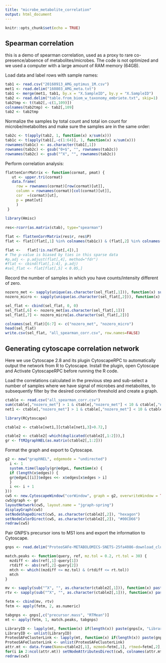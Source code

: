 ```yaml
---
title: "microbe_metabolite_correlation"
output: html_document
---
```


```r
knitr::opts_chunk$set(echo = TRUE)
```

## Spearman correlation

this is a demo of spearman correlation, used as a proxy to rare co-presence/absence of metabolites/microbes. The code is not optimized and we used a computer with a large amount of RAM memory (64GB). 

Load data and label rows with sample names:

```r
tab1 <- read.csv("20160913_AMG_optimus_1M.csv")
met1 <- read.delim("160803_AMG_meta.txt")
tab1 <- merge(met1, tab1, by.x = "X.SampleID", by.y = "X.SampleID")
tab2 <- read.delim("table.from_biom_w_taxonomy_embriete.txt", skip=1)
tab2tmp <- t(tab2[,-c(1,109)]) 
colnames(tab2tmp) <- tab2[,109] 
tab2 <- tab2tmp 
```

Normalize the samples by total count and total ion count for microbe/metabolites and make sure the samples are in the same order:

```r
tab2c <- t(apply(tab2, 1, function(x) x/sum(x))) 
tab1c <- t(apply(tab1[,-c(1:64)], 1, function(x) x/sum(x))) 
rownames(tab1c) <- as.character(tab1[,1]) 
rownames(tab2c) <- gsub("0+$", "", rownames(tab2c)) 
rownames(tab2c) <- gsub("^X", "", rownames(tab2c)) 
```

Perform correlation analysis:

```r
flattenCorrMatrix <- function(cormat, pmat) {
   ut <- upper.tri(cormat)
   data.frame(
     row = rownames(cormat)[row(cormat)[ut]],
     column = rownames(cormat)[col(cormat)[ut]],
     cor  =(cormat)[ut],
     p = pmat[ut]
     )
 }
 
library(Hmisc)
 
res<-rcorr(as.matrix(ctab), type="spearman")

flat <- flattenCorrMatrix(res$r, res$P)
flat <- flat[(flat[,1] %in% colnames(tab1c)) & (flat[,2] %in% colnames(tab2c)),]

flat <-   flat[!is.na(flat[,4]),]
# The p-value is biased by ties in this sparse data
#p.adj <- p.adjust(flat[,4], method="fdr")
#flat <- cbind(flat[,1:4], p.adj)
#sel_flat <- flat[flat[,5] < 0.05,]
```

Record the number of samples in which you have counts/intensity different of zero. 

```r
nozero_met <- sapply(unique(as.character(sel_flat[,1])), function(x) sum(tab1c[, x]!=0))
nozero_micro <- sapply(unique(as.character(sel_flat[,2])), function(x) sum(tab2c[, x]!=0))

sel_flat <- cbind(sel_flat, 0, 0)
sel_flat[,6] <- nozero_met[as.character(sel_flat[,1])]
sel_flat[,7] <- nozero_micro[as.character(sel_flat[,2])]

colnames(sel_flat)[6:7] <- c("nozero_met", "nozero_micro")
head(sel_flat)
write.csv(sel_flat, "all_spearman_corr.csv", row.names=FALSE)

```


## Generating cytoscape correlation network

Here we use Cytoscape 2.8 and its plugin CytoscapeRPC to automatically output the network from R to Cytoscape. Install the plugin, open Cytoscape and Activate CytoscapeRPC before running the R code.

Load the correlations calculated in the previous step and sub-select a number of samples where we have signal of microbes and metabolites, to subsequently filter by the desired correlation threshold and create a graph.

```r
ctable <- read.csv("all_spearman_corr.csv")
sum(ctable[,"nozero_met"] > 1 & ctable[,"nozero_met"] < 10 & ctable[,"nozero_micro"] > 1 & ctable[,"nozero_micro"] < 10)
net1 <- ctable[,"nozero_met"] > 1 & ctable[,"nozero_met"] < 10 & ctable[,"nozero_micro"] > 1 & ctable[,"nozero_micro"] < 10

library(RCytoscape)

ctable2 <- ctable[net1,][ctable[net1,3]>0.72,]

ctable2 <- ctable2[-which(duplicated(ctable2[,1:2])),]
gr <- ftM2graphNEL(as.matrix(ctable2[,1:2]))
```

Format the graph and export to Cytoscape.

```r
g2 <- new("graphNEL", edgemode = "undirected")
  i <- 1
  system.time(lapply(gr@edgeL, function(x) {
  if (length(x$edges)) {
  gr@edgeL[[i]]$edges <<- x$edges[x$edges > i]
  }
  i <<- i + 1
}))
cw5 <- new.CytoscapeWindow("corWindow", graph = g2, overwriteWindow = TRUE)
cw5@graph <- gr
layoutNetwork(cw5, layout.name = "jgraph-spring")
displayGraph(cw5)
setNodeShapeDirect(cw5, as.character(ctable2[,2]), "hexagon")
setNodeColorDirect(cw5, as.character(ctable2[,2]), "#00CD66")
redraw(cw5)
```

Pair GNPS's precursor ions to MS1 ions and export the information to Cytoscape.

```r
gnps <- read.delim("ProteoSAFe-METABOLOMICS-SNETS-25fa4086-download_clustered_spectra/clusterinfosummarygroup_attributes_withIDs/558c9adb70e441bdbdf646af9ca2c015..out")

match.peaks <- function(query, ref, mz.tol = 0.2, rt.tol = 30) {
  mzdiff <- abs(ref[,1]-query[1])
  rtdiff <- abs(ref[,2]-query[2])
  mtch <- which((mzdiff <= mz.tol) & (rtdiff <= rt.tol))
  mtch
}

mv <- sapply(sub("^X", "", as.character(ctable2[,1])), function(x) paste(strsplit(x, "\\.")[[1]][1:2], collapse="."))
rtv <- sapply(sub("^X", "", as.character(ctable2[,1])), function(x) paste(strsplit(x, "\\.")[[1]][3]))

fetm <- cbind(mv, rtv)
fetm <- apply(fetm, 2, as.numeric)

tabgnps <- gnps[,c("precursor.mass", "RTMean")]
mt <- apply(fetm, 1, match.peaks, tabgnps)

LibraryID <- lapply(mt, function(x) if(length(x)) paste(gnps[x, "LibraryID"], collapse = ";") else "")
LibraryID <- unlist(LibraryID)
ProteoSAFeClusterLink <- lapply(mt, function(x) if(length(x)) paste(gnps[x, "ProteoSAFeClusterLink"], collapse = ";") else "")
ProteoSAFeClusterLink <- unlist(ProteoSAFeClusterLink)
attr.mt <- data.frame(Name=ctable2[,1], mzmed=fetm[,1], rtmed=fetm[,2], LibraryID, ProteoSAFeClusterLink)
for(i in 2:ncol(attr.mt)) setNodeAttributesDirect(cw5, colnames(attr.mt)[i], "String", as.character(attr.mt[,1]), as.character(attr.mt[,i]))
redraw(cw5)
```
